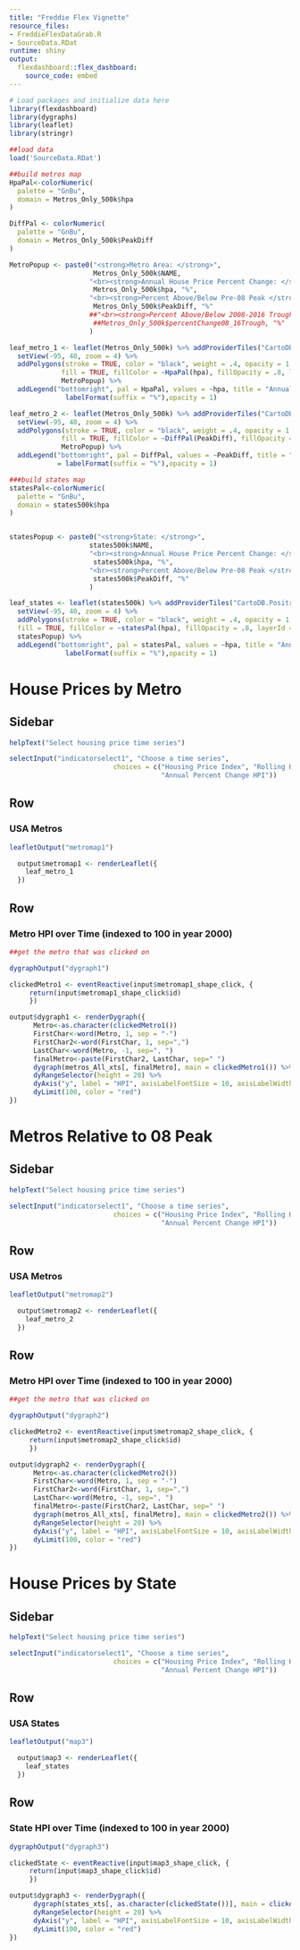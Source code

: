 ```yaml
---
title: "Freddie Flex Vignette"
resource_files:
- FreddieFlexDataGrab.R
- SourceData.RDat
runtime: shiny
output:
  flexdashboard::flex_dashboard:
    source_code: embed
---
```


```r
# Load packages and initialize data here
library(flexdashboard)
library(dygraphs)
library(leaflet)
library(stringr)

##load data
load('SourceData.RDat')

##build metros map
HpaPal<-colorNumeric(
  palette = "GnBu",
  domain = Metros_Only_500k$hpa
)

DiffPal <- colorNumeric(
  palette = "GnBu",
  domain = Metros_Only_500k$PeakDiff
)

MetroPopup <- paste0("<strong>Metro Area: </strong>", 
                     Metros_Only_500k$NAME, 
                    "<br><strong>Annual House Price Percent Change: </strong>", 
                     Metros_Only_500k$hpa, "%",
                    "<br><strong>Percent Above/Below Pre-08 Peak </strong>", 
                     Metros_Only_500k$PeakDiff, "%"
                    ##"<br><strong>Percent Above/Below 2008-2016 Trough </strong>", 
                     ##Metros_Only_500k$percentChange08_16Trough, "%"
                    )

leaf_metro_1 <- leaflet(Metros_Only_500k) %>% addProviderTiles("CartoDB.Positron") %>%   
  setView(-95, 40, zoom = 4) %>% 
  addPolygons(stroke = TRUE, color = "black", weight = .4, opacity = 1.0, smoothFactor = 0.5, 
             fill = TRUE, fillColor = ~HpaPal(hpa), fillOpacity = .8, layerId = ~NAME, popup =
             MetroPopup) %>% 
  addLegend("bottomright", pal = HpaPal, values = ~hpa, title = "Annual HPA", labFormat =
              labelFormat(suffix = "%"),opacity = 1)

leaf_metro_2 <- leaflet(Metros_Only_500k) %>% addProviderTiles("CartoDB.Positron") %>%   
  setView(-95, 40, zoom = 4) %>% 
  addPolygons(stroke = TRUE, color = "black", weight = .4, opacity = 1.0, smoothFactor = 0.5, 
             fill = TRUE, fillColor = ~DiffPal(PeakDiff), fillOpacity = .8, layerId = ~NAME, popup =
             MetroPopup) %>% 
  addLegend("bottomright", pal = DiffPal, values = ~PeakDiff, title = "Diff from 08 Peak", labFormat
            = labelFormat(suffix = "%"),opacity = 1)

###build states map
statesPal<-colorNumeric(
  palette = "GnBu",
  domain = states500k$hpa
)


statesPopup <- paste0("<strong>State: </strong>", 
                    states500k$NAME, 
                    "<br><strong>Annual House Price Percent Change: </strong>", 
                     states500k$hpa, "%",
                    "<br><strong>Percent Above/Below Pre-08 Peak </strong>", 
                     states500k$PeakDiff, "%"
                    )

leaf_states <- leaflet(states500k) %>% addProviderTiles("CartoDB.Positron") %>%   
  setView(-95, 40, zoom = 4) %>% 
  addPolygons(stroke = TRUE, color = "black", weight = .4, opacity = 1.0, smoothFactor = 0.5, 
  fill = TRUE, fillColor = ~statesPal(hpa), fillOpacity = .8, layerId = ~STATEABB, popup =    
  statesPopup) %>% 
  addLegend("bottomright", pal = statesPal, values = ~hpa, title = "Annual HPA", labFormat =
              labelFormat(suffix = "%"),opacity = 1)
```

House Prices by Metro {data-orientation=rows}
=====================================

Sidebar {.sidebar data-width=200}
-------------------------------------
  
```r

helpText("Select housing price time series")

selectInput("indicatorselect1", "Choose a time series", 
                          choices = c("Housing Price Index", "Rolling HPI", 
                                      "Annual Percent Change HPI"))

```

Row {data-height=650}
-------------------------------------

### USA Metros

```r

leafletOutput("metromap1")

  output$metromap1 <- renderLeaflet({
    leaf_metro_1
  })

```

Row {data-height=350}
-------------------------------------

### Metro HPI over Time (indexed to 100 in year 2000)

```r
##get the metro that was clicked on

dygraphOutput("dygraph1")

clickedMetro1 <- eventReactive(input$metromap1_shape_click, {
     return(input$metromap1_shape_click$id)
     })

output$dygraph1 <- renderDygraph({
      Metro<-as.character(clickedMetro1())
      FirstChar<-word(Metro, 1, sep = "-")
      FirstChar2<-word(FirstChar, 1, sep=",")
      LastChar<-word(Metro, -1, sep=", ")
      finalMetro<-paste(FirstChar2, LastChar, sep=" ")
      dygraph(metros_All_xts[, finalMetro], main = clickedMetro1()) %>%
      dyRangeSelector(height = 20) %>%
      dyAxis("y", label = "HPI", axisLabelFontSize = 10, axisLabelWidth = 70) %>% 
      dyLimit(100, color = "red")
})
```

Metros Relative to 08 Peak {data-orientation=rows}
=====================================

Sidebar {.sidebar data-width=200}
-------------------------------------
  
```r

helpText("Select housing price time series")

selectInput("indicatorselect1", "Choose a time series", 
                          choices = c("Housing Price Index", "Rolling HPI", 
                                      "Annual Percent Change HPI"))

```

Row {data-height=650}
-------------------------------------

### USA Metros

```r

leafletOutput("metromap2")

  output$metromap2 <- renderLeaflet({
    leaf_metro_2
  })

```

Row {data-height=350}
-------------------------------------

### Metro HPI over Time (indexed to 100 in year 2000)

```r
##get the metro that was clicked on

dygraphOutput("dygraph2")

clickedMetro2 <- eventReactive(input$metromap2_shape_click, {
     return(input$metromap2_shape_click$id)
     })

output$dygraph2 <- renderDygraph({
      Metro<-as.character(clickedMetro2())
      FirstChar<-word(Metro, 1, sep = "-")
      FirstChar2<-word(FirstChar, 1, sep=",")
      LastChar<-word(Metro, -1, sep=", ")
      finalMetro<-paste(FirstChar2, LastChar, sep=" ")
      dygraph(metros_All_xts[, finalMetro], main = clickedMetro2()) %>%
      dyRangeSelector(height = 20) %>%
      dyAxis("y", label = "HPI", axisLabelFontSize = 10, axisLabelWidth = 70) %>% 
      dyLimit(100, color = "red")
})
```

House Prices by State {data-orientation=rows}
=====================================

Sidebar {.sidebar data-width=200}
-------------------------------------
  
```r

helpText("Select housing price time series")

selectInput("indicatorselect1", "Choose a time series", 
                          choices = c("Housing Price Index", "Rolling HPI", 
                                      "Annual Percent Change HPI"))

```

Row {data-height=650}
-------------------------------------

### USA States

```r

leafletOutput("map3")

  output$map3 <- renderLeaflet({
    leaf_states
  })
```

Row {data-height=350}
-------------------------------------

### State HPI over Time (indexed to 100 in year 2000)

```r

dygraphOutput("dygraph3")

clickedState <- eventReactive(input$map3_shape_click, {
     return(input$map3_shape_click$id)
     })

output$dygraph3 <- renderDygraph({
      dygraph(states_xts[, as.character(clickedState())], main = clickedState()) %>%
      dyRangeSelector(height = 20) %>%
      dyAxis("y", label = "HPI", axisLabelFontSize = 10, axisLabelWidth = 70) %>% 
      dyLimit(100, color = "red")
})
```